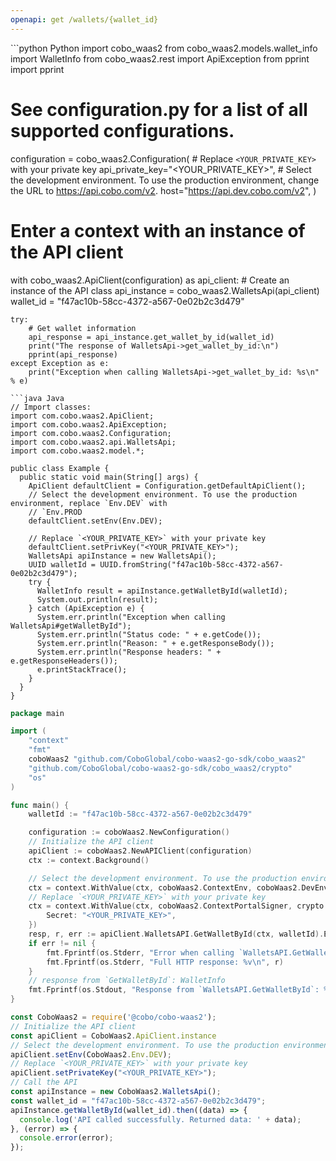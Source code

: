 ```yaml
---
openapi: get /wallets/{wallet_id}
---
```


<RequestExample>
```python Python
import cobo_waas2
from cobo_waas2.models.wallet_info import WalletInfo
from cobo_waas2.rest import ApiException
from pprint import pprint

# See configuration.py for a list of all supported configurations.
configuration = cobo_waas2.Configuration(
    # Replace `<YOUR_PRIVATE_KEY>` with your private key
    api_private_key="<YOUR_PRIVATE_KEY>",
    # Select the development environment. To use the production environment, change the URL to https://api.cobo.com/v2.
    host="https://api.dev.cobo.com/v2",
)
# Enter a context with an instance of the API client
with cobo_waas2.ApiClient(configuration) as api_client:
    # Create an instance of the API class
    api_instance = cobo_waas2.WalletsApi(api_client)
    wallet_id = "f47ac10b-58cc-4372-a567-0e02b2c3d479"

    try:
        # Get wallet information
        api_response = api_instance.get_wallet_by_id(wallet_id)
        print("The response of WalletsApi->get_wallet_by_id:\n")
        pprint(api_response)
    except Exception as e:
        print("Exception when calling WalletsApi->get_wallet_by_id: %s\n" % e)

```
```java Java
// Import classes:
import com.cobo.waas2.ApiClient;
import com.cobo.waas2.ApiException;
import com.cobo.waas2.Configuration;
import com.cobo.waas2.api.WalletsApi;
import com.cobo.waas2.model.*;

public class Example {
  public static void main(String[] args) {
    ApiClient defaultClient = Configuration.getDefaultApiClient();
    // Select the development environment. To use the production environment, replace `Env.DEV` with
    // `Env.PROD
    defaultClient.setEnv(Env.DEV);

    // Replace `<YOUR_PRIVATE_KEY>` with your private key
    defaultClient.setPrivKey("<YOUR_PRIVATE_KEY>");
    WalletsApi apiInstance = new WalletsApi();
    UUID walletId = UUID.fromString("f47ac10b-58cc-4372-a567-0e02b2c3d479");
    try {
      WalletInfo result = apiInstance.getWalletById(walletId);
      System.out.println(result);
    } catch (ApiException e) {
      System.err.println("Exception when calling WalletsApi#getWalletById");
      System.err.println("Status code: " + e.getCode());
      System.err.println("Reason: " + e.getResponseBody());
      System.err.println("Response headers: " + e.getResponseHeaders());
      e.printStackTrace();
    }
  }
}

```
```go Go
package main

import (
	"context"
	"fmt"
	coboWaas2 "github.com/CoboGlobal/cobo-waas2-go-sdk/cobo_waas2"
	"github.com/CoboGlobal/cobo-waas2-go-sdk/cobo_waas2/crypto"
	"os"
)

func main() {
	walletId := "f47ac10b-58cc-4372-a567-0e02b2c3d479"

	configuration := coboWaas2.NewConfiguration()
	// Initialize the API client
	apiClient := coboWaas2.NewAPIClient(configuration)
	ctx := context.Background()

	// Select the development environment. To use the production environment, replace coboWaas2.DevEnv with coboWaas2.ProdEnv
	ctx = context.WithValue(ctx, coboWaas2.ContextEnv, coboWaas2.DevEnv)
	// Replace `<YOUR_PRIVATE_KEY>` with your private key
	ctx = context.WithValue(ctx, coboWaas2.ContextPortalSigner, crypto.Ed25519Signer{
		Secret: "<YOUR_PRIVATE_KEY>",
	})
	resp, r, err := apiClient.WalletsAPI.GetWalletById(ctx, walletId).Execute()
	if err != nil {
		fmt.Fprintf(os.Stderr, "Error when calling `WalletsAPI.GetWalletById``: %v\n", err)
		fmt.Fprintf(os.Stderr, "Full HTTP response: %v\n", r)
	}
	// response from `GetWalletById`: WalletInfo
	fmt.Fprintf(os.Stdout, "Response from `WalletsAPI.GetWalletById`: %v\n", resp)
}

```
```javascript JavaScript
const CoboWaas2 = require('@cobo/cobo-waas2');
// Initialize the API client
const apiClient = CoboWaas2.ApiClient.instance
// Select the development environment. To use the production environment, replace `Env.DEV` with `Env.PROD`
apiClient.setEnv(CoboWaas2.Env.DEV);
// Replace `<YOUR_PRIVATE_KEY>` with your private key
apiClient.setPrivateKey("<YOUR_PRIVATE_KEY>");
// Call the API
const apiInstance = new CoboWaas2.WalletsApi();
const wallet_id = "f47ac10b-58cc-4372-a567-0e02b2c3d479";
apiInstance.getWalletById(wallet_id).then((data) => {
  console.log('API called successfully. Returned data: ' + data);
}, (error) => {
  console.error(error);
});
```
</RequestExample>